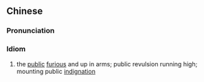 {{also|群情激愤|羣情激憤}}
==Chinese==
{{zh-forms|s=群情激愤|t2=羣情激憤|type=22}}

===Pronunciation===
{{zh-pron
|m=qúnqíng jīfèn
|c=kwan4 cing4 gik1 fan5
|cat=id
}}

===Idiom===
{{zh-idiom}}

# the [[public]] [[furious]] and up in arms; public revulsion running high; mounting public [[indignation]]